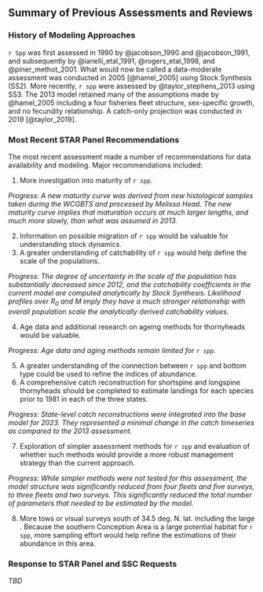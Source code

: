 ## Summary of Previous Assessments and Reviews


### History of Modeling Approaches
`r Spp` was first assessed in 1990 by @jacobson_1990 and @jacobson_1991, and subsequently by @ianelli_etal_1991, @rogers_etal_1998, and @piner_methot_2001. What would now be called a data-moderate assessment was conducted in 2005 [@hamel_2005] using Stock Synthesis (SS2). More recently, `r spp` were assessed by @taylor_stephens_2013 using SS3. The 2013 model retained many of the assumptions made by @hamel_2005 including a four fisheries fleet structure, sex-specific growth, and no fecundity relationship. A catch-only projection was conducted in 2019 [@taylor_2019].


### Most Recent STAR Panel Recommendations
The most recent assessment made a number of recommendations for data availability and modeling. Major recommendations included:

1. More investigation into maturity of `r spp`.

*Progress: A new maturity curve was derived from new histological samples taken during the WCGBTS and processed by Melissa Head. The new maturity curve implies that maturation occurs at much larger lengths, and much more slowly, than what was assumed in 2013.*

2. Information on possible migration of `r spp` would be valuable for understanding stock dynamics. 
3. A greater understanding of catchability of `r spp` would help define the scale of the populations.

*Progress: The degree of uncertainty in the scale of the population has substantially decreased since 2012, and the catchability coefficients in the current model are computed analytically by Stock Synthesis. Likelihood profiles over $R_0$ and $M$ imply they have a much stronger relationship with overall population scale the analytically derived catchability values.*

4. Age data and additional research on ageing methods for thornyheads would be valuable.

*Progress: Age data and aging methods remain limited for `r spp`.*

5. A greater understanding of the connection between `r spp` and bottom type could be used to refine the indices of abundance. 
6. A comprehensive catch reconstruction for shortspine and longspine thornyheads should be completed to estimate landings for each species prior to 1981 in each of the three states.

*Progress: State-level catch reconstructions were integrated into the base model for 2023. They represented a minimal change in the catch timeseries as compared to the 2013 assessment.*

7. Exploration of simpler assessment methods for `r spp` and evaluation of whether such methods would provide a more robust management strategy than the current approach. 

*Progress: While simpler methods were not tested for this assessment, the model structure was significantly reduced from four fleets and five surveys, to three fleets and two surveys. This significantly reduced the total number of parameters that needed to be estimated by the model.*

8. More tows or visual surveys south of 34.5 deg. N. lat. including the large \gls{cca}. Because the southern Conception Area is a large potential habitat for `r spp`, more sampling effort would help refine the estimations of their abundance in this area.

### Response to STAR Panel and SSC Requests

*TBD*
